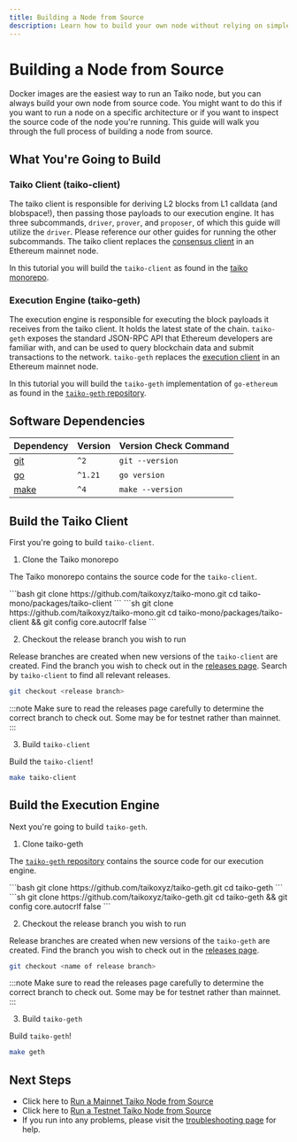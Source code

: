 ```yaml
---
title: Building a Node from Source
description: Learn how to build your own node without relying on simple-taiko-node or prebuilt images
---
```



# Building a Node from Source

Docker images are the easiest way to run an Taiko node, but you can always build your own node from source code.
You might want to do this if you want to run a node on a specific architecture or if you want to inspect the source code of the node you're running.
This guide will walk you through the full process of building a node from source.

## What You're Going to Build

### Taiko Client (taiko-client)

The taiko client is responsible for deriving L2 blocks from L1 calldata (and blobspace!), then passing those payloads to our execution engine.
It has three subcommands, `driver`, `prover`, and `proposer`, of which this guide will utilize the `driver`. Please reference our other guides for running the other subcommands.
The taiko client replaces the [consensus client](https://ethereum.org/en/developers/docs/nodes-and-clients/) in an Ethereum mainnet node.

In this tutorial you will build the `taiko-client` as found in the [taiko monorepo](https://github.com/taikoxyz/taiko-mono).

### Execution Engine (taiko-geth)

The execution engine is responsible for executing the block payloads it receives from the taiko client. It holds the latest state of the chain.
`taiko-geth` exposes the standard JSON-RPC API that Ethereum developers are familiar with, and can be used to query blockchain data and submit transactions to the network.
`taiko-geth` replaces the [execution client](https://ethereum.org/en/developers/docs/nodes-and-clients/) in an Ethereum mainnet node.

In this tutorial you will build the `taiko-geth` implementation of `go-ethereum` as found in the [`taiko-geth` repository](https://github.com/taikoxyz/taiko-geth).

## Software Dependencies

| Dependency                                                    | Version  | Version Check Command |
| ------------------------------------------------------------- | -------- | --------------------- |
| [git](https://git-scm.com/)                                   | `^2`     | `git --version`       |
| [go](https://go.dev/)                                         | `^1.21`  | `go version`          |
| [make](https://linux.die.net/man/1/make)                      | `^4`     | `make --version`      |

## Build the Taiko Client

First you're going to build `taiko-client`.


<Steps>

1. Clone the Taiko monorepo

The Taiko monorepo contains the source code for the `taiko-client`.

<Tabs>
    <TabItem label="Mac/Linux">
    ```bash
    git clone https://github.com/taikoxyz/taiko-mono.git
    cd taiko-mono/packages/taiko-client
    ```
    </TabItem>
    <TabItem label="Windows">
    ```sh
    git clone https://github.com/taikoxyz/taiko-mono.git
    cd taiko-mono/packages/taiko-client && git config core.autocrlf false
    ```
    </TabItem>
</Tabs>

2. Checkout the release branch you wish to run

Release branches are created when new versions of the `taiko-client` are created.
Find the branch you wish to check out in the [releases page](https://github.com/taikoxyz/taiko-mono/releases).
Search by `taiko-client` to find all relevant releases.

```bash
git checkout <release branch>
```

:::note
Make sure to read the releases page carefully to determine the correct branch to check out.
Some may be for testnet rather than mainnet.
:::


3. Build `taiko-client`

Build the `taiko-client`!

```bash
make taiko-client
```

</Steps>

## Build the Execution Engine

Next you're going to build `taiko-geth`.

<Steps>

1. Clone taiko-geth

The [`taiko-geth` repository](https://github.com/taikoxyz/taiko-geth) contains the source code for our execution engine.

<Tabs>
    <TabItem label="Mac/Linux">
    ```bash
    git clone https://github.com/taikoxyz/taiko-geth.git
    cd taiko-geth
    ```
    </TabItem>
    <TabItem label="Windows">
    ```sh
    git clone https://github.com/taikoxyz/taiko-geth.git
    cd taiko-geth && git config core.autocrlf false
    ```
    </TabItem>
</Tabs>

2. Checkout the release branch you wish to run

Release branches are created when new versions of the `taiko-geth` are created.
Find the branch you wish to check out in the [releases page](https://github.com/taikoxyz/taiko-geth/releases).

```bash
git checkout <name of release branch>
```

:::note
Make sure to read the releases page carefully to determine the correct branch to check out.
Some may be for testnet rather than mainnet.
:::

3. Build `taiko-geth`

Build `taiko-geth`!

```bash
make geth
```

</Steps>

## Next Steps

*   Click here to [Run a Mainnet Taiko Node from Source](/guides/run-a-mainnet-taiko-node-from-source)
*   Click here to [Run a Testnet Taiko Node from Source](/guides/run-a-testnet-taiko-node-from-source)
*   If you run into any problems, please visit the [troubleshooting page](/guides/node-troubleshooting) for help.